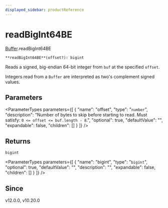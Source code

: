```yaml
---
displayed_sidebar: productReference
---
```



# readBigInt64BE

[Buffer](../../interfaces/Buffer.mdx).readBigInt64BE

`**readBigInt64BE**(offset?): bigint`

Reads a signed, big-endian 64-bit integer from `buf` at the specified `offset`.

Integers read from a `Buffer` are interpreted as two's complement signed
values.

## Parameters

<ParameterTypes parameters={[
  {
    "name": "offset",
    "type": "`number`",
    "description": "Number of bytes to skip before starting to read. Must satisfy: `0 <= offset <= buf.length - 8`.",
    "optional": true,
    "defaultValue": "",
    "expandable": false,
    "children": []
  }
]} />

## Returns

`bigint`

<ParameterTypes parameters={[
  {
    "name": "bigint",
    "type": "`bigint`",
    "optional": true,
    "defaultValue": "",
    "description": "",
    "expandable": false,
    "children": []
  }
]} />

## Since

v12.0.0, v10.20.0
